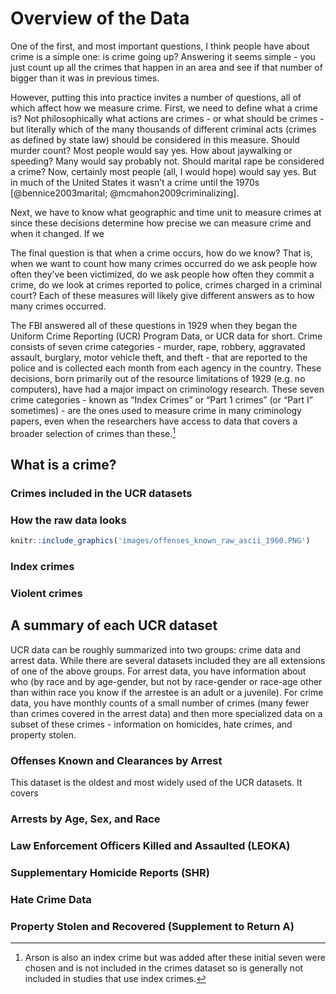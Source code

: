 # Overview of the Data {#ucr_general}

One of the first, and most important questions, I think people have about crime is a simple one: is crime going up? Answering it seems simple - you just count up all the crimes that happen in an area and see if that number of bigger than it was in previous times. 

However, putting this into practice invites a number of questions, all of which affect how we measure crime. First, we need to define what a crime is?  Not philosophically what actions are crimes - or what should be crimes - but literally which of the many thousands of different criminal acts (crimes as defined by state law) should be considered in this measure. Should murder count? Most people would say yes. How about jaywalking or speeding? Many would say probably not. Should marital rape be considered a crime? Now, certainly most people (all, I would hope) would say yes. But in much of the United States it wasn't a crime until the 1970s [@bennice2003marital; @mcmahon2009criminalizing].  

Next, we have to know what geographic and time unit to measure crimes at since these decisions determine how precise we can measure crime and when it changed. If we  



The final question is that when a crime occurs, how do we know? That is, when we want to count how many crimes occurred do we ask people how often they've been victimized, do we ask people how often they commit a crime, do we look at crimes reported to police, crimes charged in a criminal court? Each of these measures will likely give different answers as to how many crimes occurred.\footnote{The Bureau of Justice Statistics does measure crime by asking a random sample of people whether they were the victim of a crime. For more on this, please see their National Crime Victimization Survey reports}

The FBI answered all of these questions in 1929 when they began the Uniform Crime Reporting (UCR) Program Data, or UCR data for short. Crime consists of seven crime categories - murder, rape, robbery, aggravated assault, burglary, motor vehicle theft, and theft - that are reported to the police and is collected each month from each agency in the country. These decisions, born primarily out of the resource limitations of 1929 (e.g. no computers), have had a major impact on criminology research. These seven crime categories - known as "Index Crimes" or "Part 1 crimes" (or "Part I" sometimes) - are the ones used to measure crime in many criminology papers, even when the researchers have access to data that covers a broader selection of crimes than these.^[Arson is also an index crime but was added after these initial seven were chosen and is not included in the crimes dataset so is generally not included in studies that use index crimes.] 


## What is a crime?

### Crimes included in the UCR datasets

### How the raw data looks

```r
knitr::include_graphics('images/offenses_known_raw_ascii_1960.PNG')
```

### Index crimes 

### Violent crimes

## A summary of each UCR dataset

UCR data can be roughly summarized into two groups: crime data and arrest data. While there are several datasets included they are all extensions of one of the above groups. For arrest data, you have information about who (by race and by age-gender, but not by race-gender or race-age other than within race you know if the arrestee is an adult or a juvenile). For crime data, you have monthly counts of a small number of crimes (many fewer than crimes covered in the arrest data) and then more specialized data on a subset of these crimes - information on homicides, hate crimes, and property stolen. 

### Offenses Known and Clearances by Arrest

This dataset is the oldest and most widely used of the UCR datasets. It covers 

### Arrests by Age, Sex, and Race

### Law Enforcement Officers Killed and Assaulted (LEOKA)

### Supplementary Homicide Reports (SHR)

### Hate Crime Data

### Property Stolen and Recovered (Supplement to Return A)